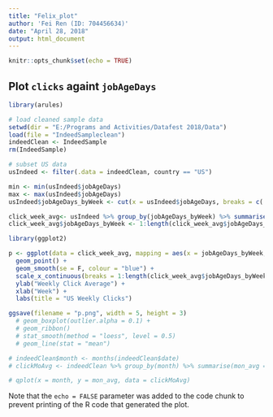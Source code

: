 ---
title: "Felix_plot"
author: 'Fei Ren (ID: 704456634)'
date: "April 28, 2018"
output: html_document
---

```{r setup, include=FALSE}
knitr::opts_chunk$set(echo = TRUE)
```

## Plot `clicks` againt `jobAgeDays`
```{r}
library(arules)

# load cleaned sample data
setwd(dir = "E:/Programs and Activities/Datafest 2018/Data")
load(file = "IndeedSampleclean")
indeedClean <- IndeedSample
rm(IndeedSample)

# subset US data
usIndeed <- filter(.data = indeedClean, country == "US")

min <- min(usIndeed$jobAgeDays)
max <- max(usIndeed$jobAgeDays)
usIndeed$jobAgeDays_byWeek <- cut(x = usIndeed$jobAgeDays, breaks = c( seq(min-1,max,7),max))

click_week_avg<- usIndeed %>% group_by(jobAgeDays_byWeek) %>% summarise(avg_click = mean(clicks))
click_week_avg$jobAgeDays_byWeek <- 1:length(click_week_avg$jobAgeDays_byWeek)

```

```{r ggplot}
library(ggplot2)

p <- ggplot(data = click_week_avg, mapping = aes(x = jobAgeDays_byWeek, y = avg_click)) +
  geom_point() +
  geom_smooth(se = F, colour = "blue") +
  scale_x_continuous(breaks = 1:length(click_week_avg$jobAgeDays_byWeek)) +
  ylab("Weekly Click Average") +
  xlab("Week") +
  labs(title = "US Weekly Clicks") 

ggsave(filename = "p.png", width = 5, height = 3)
  # geom_boxplot(outlier.alpha = 0.1) +
  # geom_ribbon()
  # stat_smooth(method = "loess", level = 0.5)
  # geom_line(stat = "mean")

# indeedClean$month <- months(indeedClean$date)
# clickMoAvg <- indeedClean %>% group_by(month) %>% summarise(mon_avg = mean(clicks))

# qplot(x = month, y = mon_avg, data = clickMoAvg)
```

Note that the `echo = FALSE` parameter was added to the code chunk to prevent printing of the R code that generated the plot.
